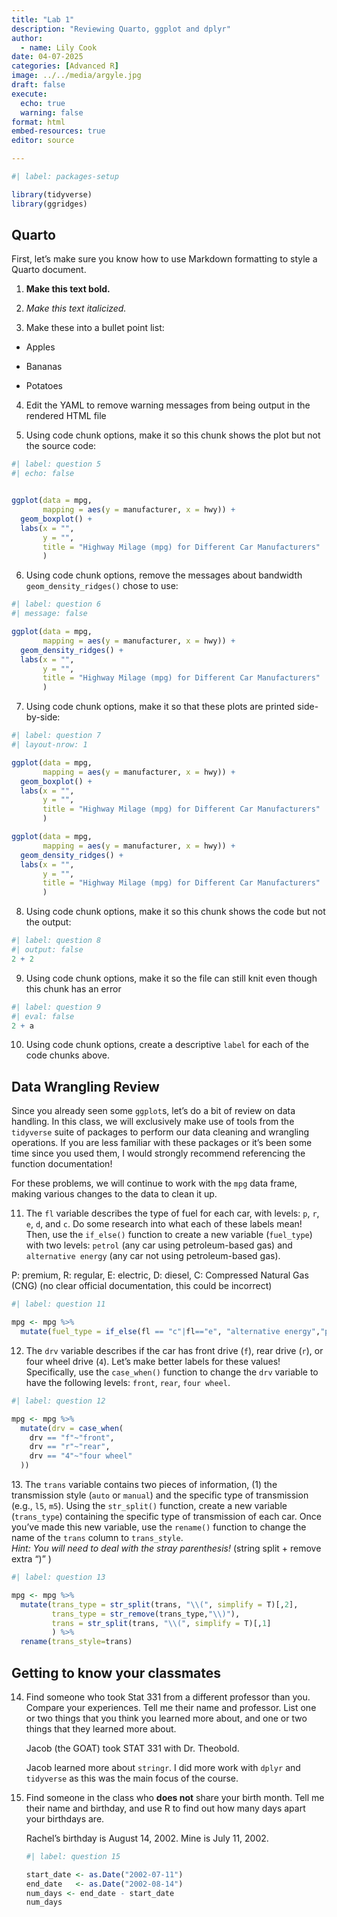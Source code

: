 ```yaml
---
title: "Lab 1"
description: "Reviewing Quarto, ggplot and dplyr"
author:
  - name: Lily Cook
date: 04-07-2025
categories: [Advanced R] 
image: ../../media/argyle.jpg
draft: false 
execute: 
  echo: true
  warning: false
format: html
embed-resources: true
editor: source

---
```


```r
#| label: packages-setup

library(tidyverse)
library(ggridges)
```

## Quarto

First, let's make sure you know how to use Markdown formatting to style a Quarto document.

1.  **Make this text bold.**

2.  *Make this text italicized.*

3.  Make these into a bullet point list:

-   Apples

-   Bananas

-   Potatoes

4.  Edit the YAML to remove warning messages from being output in the rendered HTML file

5.  Using code chunk options, make it so this chunk shows the plot but not the source code:

```r
#| label: question 5
#| echo: false


ggplot(data = mpg, 
       mapping = aes(y = manufacturer, x = hwy)) + 
  geom_boxplot() +
  labs(x = "",
       y = "", 
       title = "Highway Milage (mpg) for Different Car Manufacturers"
       )
```

6.  Using code chunk options, remove the messages about bandwidth `geom_density_ridges()` chose to use:

```r
#| label: question 6
#| message: false

ggplot(data = mpg, 
       mapping = aes(y = manufacturer, x = hwy)) + 
  geom_density_ridges() +
  labs(x = "",
       y = "", 
       title = "Highway Milage (mpg) for Different Car Manufacturers"
       )
```

7.  Using code chunk options, make it so that these plots are printed side-by-side:

```r
#| label: question 7
#| layout-nrow: 1

ggplot(data = mpg, 
       mapping = aes(y = manufacturer, x = hwy)) + 
  geom_boxplot() +
  labs(x = "",
       y = "", 
       title = "Highway Milage (mpg) for Different Car Manufacturers"
       )

ggplot(data = mpg, 
       mapping = aes(y = manufacturer, x = hwy)) + 
  geom_density_ridges() +
  labs(x = "",
       y = "", 
       title = "Highway Milage (mpg) for Different Car Manufacturers"
       )

```

8.  Using code chunk options, make it so this chunk shows the code but not the output:

```r
#| label: question 8
#| output: false
2 + 2
```

9.  Using code chunk options, make it so the file can still knit even though this chunk has an error

```r
#| label: question 9
#| eval: false
2 + a
```

10. Using code chunk options, create a descriptive `label` for each of the code chunks above.

## Data Wrangling Review

Since you already seen some `ggplot`s, let's do a bit of review on data handling. In this class, we will exclusively make use of tools from the `tidyverse` suite of packages to perform our data cleaning and wrangling operations. If you are less familiar with these packages or it's been some time since you used them, I would strongly recommend referencing the function documentation!

For these problems, we will continue to work with the `mpg` data frame, making various changes to the data to clean it up.

11. The `fl` variable describes the type of fuel for each car, with levels: `p`, `r`, `e`, `d`, and `c`. Do some research into what each of these labels mean! Then, use the `if_else()` function to create a new variable (`fuel_type`) with two levels: `petrol` (any car using petroleum-based gas) and `alternative energy` (any car not using petroleum-based gas).

P: premium, R: regular, E: electric, D: diesel, C: Compressed Natural Gas (CNG) (no clear official documentation, this could be incorrect)

```r
#| label: question 11

mpg <- mpg %>%
  mutate(fuel_type = if_else(fl == "c"|fl=="e", "alternative energy","petrol"))

```

12. The `drv` variable describes if the car has front drive (`f`), rear drive (`r`), or four wheel drive (`4`). Let's make better labels for these values! Specifically, use the `case_when()` function to change the `drv` variable to have the following levels: `front`, `rear`, `four wheel`.

```r
#| label: question 12

mpg <- mpg %>%
  mutate(drv = case_when(
    drv == "f"~"front",
    drv == "r"~"rear",
    drv == "4"~"four wheel"
  ))

```

13\. The `trans` variable contains two pieces of information, (1) the transmission style (`auto` or `manual`) and the specific type of transmission (e.g., `l5`, `m5`). Using the `str_split()` function, create a new variable (`trans_type`) containing the specific type of transmission of each car. Once you've made this new variable, use the `rename()` function to change the name of the `trans` column to `trans_style`.\
*Hint: You will need to deal with the stray parenthesis!* (string split + remove extra ")" )

```r
#| label: question 13

mpg <- mpg %>% 
  mutate(trans_type = str_split(trans, "\\(", simplify = T)[,2],
         trans_type = str_remove(trans_type,"\\)"),
         trans = str_split(trans, "\\(", simplify = T)[,1]
         ) %>%
  rename(trans_style=trans)

```

## Getting to know your classmates

14. Find someone who took Stat 331 from a different professor than you. Compare your experiences. Tell me their name and professor. List one or two things that you think you learned more about, and one or two things that they learned more about.

    Jacob (the GOAT) took STAT 331 with Dr. Theobold.

    Jacob learned more about `stringr`. I did more work with `dplyr` and `tidyverse` as this was the main focus of the course.

15. Find someone in the class who **does not** share your birth month. Tell me their name and birthday, and use R to find out how many days apart your birthdays are.

    Rachel's birthday is August 14, 2002. Mine is July 11, 2002.

    ```r
    #| label: question 15

    start_date <- as.Date("2002-07-11")
    end_date   <- as.Date("2002-08-14")
    num_days <- end_date - start_date
    num_days

    ```
